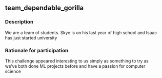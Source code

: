 ## team_dependable_gorilla

### Description
We are a team of students. Skye is on his last year of high school and Isaac has just started university

### Rationale for participation
This challenge appeared interesting to us simply as something to try as we've both done ML projects before and have a passion for computer science

